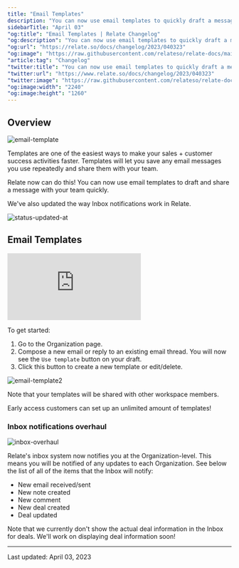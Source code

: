 ```yaml
---
title: "Email Templates"
description: "You can now use email templates to quickly draft a message and share it with your team."
sidebarTitle: "April 03"
"og:title": "Email Templates | Relate Changelog"
"og:description": "You can now use email templates to quickly draft a message and share it with your team."
"og:url": "https://relate.so/docs/changelog/2023/040323"
"og:image": "https://raw.githubusercontent.com/relateso/relate-docs/main/docs/images/changelog/email-template.png"
"article:tag": "Changelog"
"twitter:title": "You can now use email templates to quickly draft a message and share it with your team."
"twitter:url": "https://www.relate.so/docs/changelog/2023/040323"
"twitter:image": "https://raw.githubusercontent.com/relateso/relate-docs/main/docs/images/changelog/email-template.png"
"og:image:width": "2240"
"og:image:height": "1260"
---
```


## Overview

![email-template](/docs/images/changelog/email-template.png)

Templates are one of the easiest ways to make your sales + customer success activities faster. Templates will let you save any email messages you use repeatedly and share them with your team.

Relate now can do this! You can now use email templates to draft and share a message with your team quickly.

We've also updated the way Inbox notifications work in Relate.

![status-updated-at](/docs/images/changelog/status-updated-at.png)


## Email Templates

<div
  style={{
    position: "relative",
    paddingBottom: "69.74664679582713%",
    height: 0,
  }}
>
  <iframe
    src="https://www.loom.com/embed/9694f5d5d7df4efd8ca3a5148fe230e6"
    frameborder="0"
    webkitAllowFullScreen
    mozallowFullScreen
    allowFullScreen
    style={{
      position: "absolute",
      top: 0,
      left: 0,
      width: "100%",
      height: "100%",
    }}
  ></iframe>
</div>


To get started:

1. Go to the Organization page.
2. Compose a new email or reply to an existing email thread. You will now see the `Use template` button on your draft.
3. Click this button to create a new template or edit/delete.

![email-template2](/docs/images/changelog/email-template-2.png)

Note that your templates will be shared with other workspace members.

Early access customers can set up an unlimited amount of templates!

### Inbox notifications overhaul

![inbox-overhaul](/docs/images/changelog/inbox-overhaul.png)

Relate's inbox system now notifies you at the Organization-level. This means you will be notified of any updates to each Organization. See below the list of all of the items that the Inbox will notify:

- New email received/sent
- New note created
- New comment
- New deal created
- Deal updated

Note that we currently don't show the actual deal information in the Inbox for deals. We'll work on displaying deal information soon!

---

Last updated: April 03, 2023

